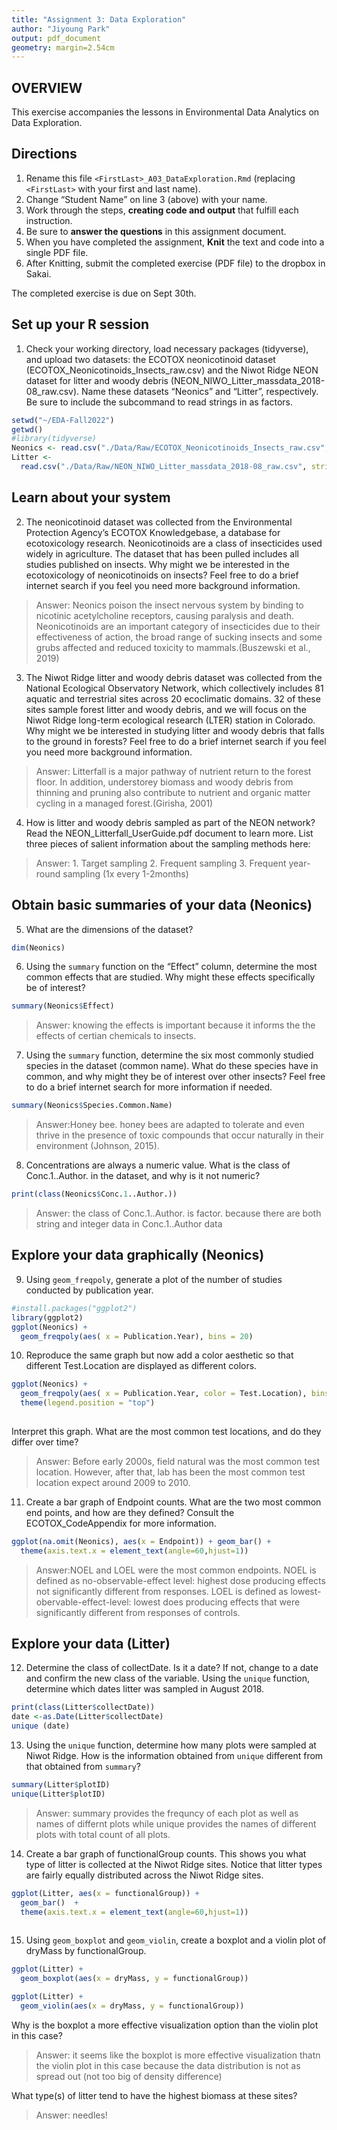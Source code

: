 ```yaml
---
title: "Assignment 3: Data Exploration"
author: "Jiyoung Park"
output: pdf_document
geometry: margin=2.54cm
---
```


## OVERVIEW

This exercise accompanies the lessons in Environmental Data Analytics on Data Exploration.

## Directions

1.  Rename this file `<FirstLast>_A03_DataExploration.Rmd` (replacing `<FirstLast>` with your first and last name).
2.  Change "Student Name" on line 3 (above) with your name.
3.  Work through the steps, **creating code and output** that fulfill each instruction.
4.  Be sure to **answer the questions** in this assignment document.
5.  When you have completed the assignment, **Knit** the text and code into a single PDF file.
6.  After Knitting, submit the completed exercise (PDF file) to the dropbox in Sakai.

The completed exercise is due on Sept 30th.

## Set up your R session

1.  Check your working directory, load necessary packages (tidyverse), and upload two datasets: the ECOTOX neonicotinoid dataset (ECOTOX_Neonicotinoids_Insects_raw.csv) and the Niwot Ridge NEON dataset for litter and woody debris (NEON_NIWO_Litter_massdata_2018-08_raw.csv). Name these datasets "Neonics" and "Litter", respectively. Be sure to include the subcommand to read strings in as factors.

```r
setwd("~/EDA-Fall2022")
getwd()
#library(tidyverse)
Neonics <- read.csv("./Data/Raw/ECOTOX_Neonicotinoids_Insects_raw.csv", stringsAsFactors = TRUE)
Litter <-
  read.csv("./Data/Raw/NEON_NIWO_Litter_massdata_2018-08_raw.csv", stringsAsFactors = TRUE)


```

## Learn about your system

2.  The neonicotinoid dataset was collected from the Environmental Protection Agency's ECOTOX Knowledgebase, a database for ecotoxicology research. Neonicotinoids are a class of insecticides used widely in agriculture. The dataset that has been pulled includes all studies published on insects. Why might we be interested in the ecotoxicology of neonicotinoids on insects? Feel free to do a brief internet search if you feel you need more background information.

> Answer: Neonics poison the insect nervous system by binding to nicotinic acetylcholine receptors, causing paralysis and death. Neonicotinoids are an important category of insecticides due to their effectiveness of action, the broad range of sucking insects and some grubs affected and reduced toxicity to mammals.(Buszewski et al., 2019)

3.  The Niwot Ridge litter and woody debris dataset was collected from the National Ecological Observatory Network, which collectively includes 81 aquatic and terrestrial sites across 20 ecoclimatic domains. 32 of these sites sample forest litter and woody debris, and we will focus on the Niwot Ridge long-term ecological research (LTER) station in Colorado. Why might we be interested in studying litter and woody debris that falls to the ground in forests? Feel free to do a brief internet search if you feel you need more background information.

> Answer: Litterfall is a major pathway of nutrient return to the forest floor. In addition, understorey biomass and woody debris from thinning and pruning also contribute to nutrient and organic matter cycling in a managed forest.(Girisha, 2001)

4.  How is litter and woody debris sampled as part of the NEON network? Read the NEON_Litterfall_UserGuide.pdf document to learn more. List three pieces of salient information about the sampling methods here:

> Answer: 
 1. Target sampling 
 2. Frequent sampling 
 3. Frequent year-round sampling (1x every 1-2months)

## Obtain basic summaries of your data (Neonics)

5.  What are the dimensions of the dataset?

```r
dim(Neonics)

```

6.  Using the `summary` function on the "Effect" column, determine the most common effects that are studied. Why might these effects specifically be of interest?

```r
summary(Neonics$Effect)

```

> Answer: knowing the effects is important because it informs the the effects of certian chemicals to insects.

7.  Using the `summary` function, determine the six most commonly studied species in the dataset (common name). What do these species have in common, and why might they be of interest over other insects? Feel free to do a brief internet search for more information if needed.

```r
summary(Neonics$Species.Common.Name)
```

> Answer:Honey bee. honey bees are adapted to tolerate and even thrive in the presence of toxic compounds that occur naturally in their environment (Johnson, 2015). 

8.  Concentrations are always a numeric value. What is the class of Conc.1..Author. in the dataset, and why is it not numeric?

```r
print(class(Neonics$Conc.1..Author.))
```

> Answer: the class of Conc.1..Author. is factor. because there are both string and integer data in Conc.1..Author data 

## Explore your data graphically (Neonics)

9.  Using `geom_freqpoly`, generate a plot of the number of studies conducted by publication year.

```r
#install.packages("ggplot2")
library(ggplot2)
ggplot(Neonics) +
  geom_freqpoly(aes( x = Publication.Year), bins = 20)

```

10. Reproduce the same graph but now add a color aesthetic so that different Test.Location are displayed as different colors.

```r
ggplot(Neonics) +
  geom_freqpoly(aes( x = Publication.Year, color = Test.Location), bins = 20) +
  theme(legend.position = "top")
 
```

Interpret this graph. What are the most common test locations, and do they differ over time? 

> Answer: Before early 2000s, field natural was the most common test location. However, after that, lab has been the most common test location expect around 2009 to 2010.

11. Create a bar graph of Endpoint counts. What are the two most common end points, and how are they defined? Consult the ECOTOX_CodeAppendix for more information.

```r
ggplot(na.omit(Neonics), aes(x = Endpoint)) + geom_bar() +
  theme(axis.text.x = element_text(angle=60,hjust=1))
```

> Answer:NOEL and LOEL were the most common endpoints. NOEL is defined as no-observable-effect level: highest dose producing effects not significantly different from responses. LOEL is defined as lowest-obervable-effect-level: lowest does producing effects that were significantly different from responses of controls.  

## Explore your data (Litter)

12. Determine the class of collectDate. Is it a date? If not, change to a date and confirm the new class of the variable. Using the `unique` function, determine which dates litter was sampled in August 2018.

```r
print(class(Litter$collectDate))
date <-as.Date(Litter$collectDate)
unique (date)
```

13. Using the `unique` function, determine how many plots were sampled at Niwot Ridge. How is the information obtained from `unique` different from that obtained from `summary`?

```r
summary(Litter$plotID)
unique(Litter$plotID)
```

> Answer: summary provides the frequncy of each plot as well as names of differnt plots while unique provides the names of different plots with total count of all plots. 

14. Create a bar graph of functionalGroup counts. This shows you what type of litter is collected at the Niwot Ridge sites. Notice that litter types are fairly equally distributed across the Niwot Ridge sites.

```r
ggplot(Litter, aes(x = functionalGroup)) +
  geom_bar()  +
  theme(axis.text.x = element_text(angle=60,hjust=1))
  
```

15. Using `geom_boxplot` and `geom_violin`, create a boxplot and a violin plot of dryMass by functionalGroup.

```r
ggplot(Litter) +
  geom_boxplot(aes(x = dryMass, y = functionalGroup))

ggplot(Litter) +
  geom_violin(aes(x = dryMass, y = functionalGroup))
```

Why is the boxplot a more effective visualization option than the violin plot in this case?

> Answer: it seems like the boxplot is more effective visualization thatn the violin plot in this case because the data distribution is not as spread out (not too big of density difference)

What type(s) of litter tend to have the highest biomass at these sites?

> Answer: needles! 
